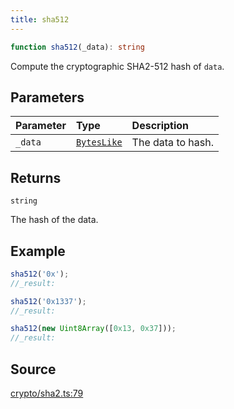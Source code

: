 ```yaml
---
title: sha512
---
```


```ts
function sha512(_data): string
```

Compute the cryptographic SHA2-512 hash of `data`.

## Parameters

| Parameter | Type | Description |
| :------ | :------ | :------ |
| `_data` | [`BytesLike`](/content/type-aliases/BytesLike) | The data to hash. |

## Returns

`string`

The hash of the data.

## Example

```ts
sha512('0x');
//_result:

sha512('0x1337');
//_result:

sha512(new Uint8Array([0x13, 0x37]));
//_result:
```

## Source

[crypto/sha2.ts:79](https://github.com/dominant-strategies/quais.js/blob/751386e3ad6372322a3c76548f56b903bfed1896/src/crypto/sha2.ts#L79)
